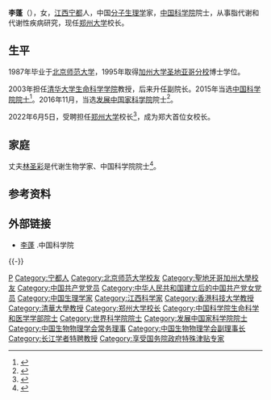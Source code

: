 '''李蓬'''（{{bd|1965年|10月||catIdx=Li李}}），女，[[江西|江西]][[宁都县|宁都]]人，中国[[分子生理学|分子生理学]]家，[[中国科学院|中国科学院]]院士，从事脂代谢和代谢性疾病研究，现任[[郑州大学|郑州大学]]校长。

== 生平 ==
1987年毕业于[[北京师范大学|北京师范大学]]，1995年取得[[加州大学圣地亚哥分校|加州大学圣地亚哥分校]]博士学位。

2003年担任[[清华大学生命科学学院|清华大学生命科学学院]]教授，后来升任副院长。2015年当选[[中国科学院院士|中国科学院院士]]<ref >{{cite web |url=http://www.jxteacher.com/ndzxjxq/column30873/4ea8cccc-9df0-4a17-90b4-d5b053f07dd9.html |language= |title=热烈祝贺我校83届校友李蓬晋升为中科院院士 |publisher=江西教师网 |date=2015-11-14 |accessdate= |archive-date=2019-05-19 |archive-url=https://web.archive.org/web/20190519201529/http://www.jxteacher.com/ndzxjxq/column30873/4ea8cccc-9df0-4a17-90b4-d5b053f07dd9.html |dead-url=no }}</ref>。2016年11月，当选[[发展中国家科学院|发展中国家科学院]]院士<ref>{{cite web|url=http://www.thepaper.cn/newsDetail_forward_1562245|title=曹晓风等10名中国大陆学者当选发展中国家科学院院士|publisher=澎湃新闻|accessdate=2016-11-16|archive-date=2016-11-16|archive-url=https://web.archive.org/web/20161116070051/http://www.thepaper.cn/newsDetail_forward_1562245|dead-url=no}}</ref>。

2022年6月5日，受聘担任[[郑州大学|郑州大学]]校长<ref>{{Cite web|title=高校人事：李蓬任郑州大学校长 张锁江任河南大学校长|url=https://www.163.com/dy/article/H93IHK1205268MTU.html|access-date=2022-06-05|date=2022-06-05|work=网易|archive-date=2022-06-15|archive-url=https://web.archive.org/web/20220615015849/https://www.163.com/dy/article/H93IHK1205268MTU.html}}</ref>，成为郑大首位女校长。

== 家庭 ==
丈夫[[林圣彩|林圣彩]]是代谢生物学家、中国科学院院士<ref>{{Cite web|title=福建三明：夫妻院士回家乡话发展|url=http://fj.people.com.cn/n2/2022/0228/c181466-35152581.html|access-date=2022-05-03|author=吴振湖、陈道波、兰景赟|work=人民网-福建频道}}</ref>。

== 参考资料 ==
{{reflist}}

== 外部链接 ==
* [http://casad.cas.cn/aca/374/smkxhyxxb-201512-t20151224_4502213.html 李蓬] {{Wayback|url=http://casad.cas.cn/aca/374/smkxhyxxb-201512-t20151224_4502213.html |date=20180805000605 }}.中国科学院

{{-}}
{{start box}}
{{s-edu}}
{{s-before|[[刘炯天|刘炯天]]}}
{{s-title|[[郑州大学|郑州大学]]校长|2022年6月－}}
{{s-inc}}
{{end box}}

{{中国科学院生命科学和医学学部院士}}
{{世界一流大学建设高校校长}}
{{Navboxes
| title  = 李蓬在[[中国生物物理学会|中国生物物理学会]]的职务
| list1  =
{{中国生物物理学会第十届理事会}}
{{中国生物物理学会第十一届理事会}}
}}
{{第六批“长江学者奖励计划”特聘教授}}

{{Authority control}}
{{DEFAULTSORT:Li李}}
[[Category:李姓|P]]
[[Category:宁都人|Category:宁都人]]
[[Category:北京师范大学校友|Category:北京师范大学校友]]
[[Category:聖地牙哥加州大學校友|Category:聖地牙哥加州大學校友]]
[[Category:中国共产党党员|Category:中国共产党党员]]
[[Category:中华人民共和国建立后的中国共产党女党员|Category:中华人民共和国建立后的中国共产党女党员]]
[[Category:中国生理学家|Category:中国生理学家]]
[[Category:江西科学家|Category:江西科学家]]
[[Category:香港科技大学教授|Category:香港科技大学教授]]
[[Category:清華大學教授|Category:清華大學教授]]
[[Category:郑州大学校长|Category:郑州大学校长]]
[[Category:中国科学院生命科学和医学学部院士|Category:中国科学院生命科学和医学学部院士]]
[[Category:世界科学院院士|Category:世界科学院院士]]
[[Category:发展中国家科学院院士|Category:发展中国家科学院院士]]
[[Category:中国生物物理学会常务理事|Category:中国生物物理学会常务理事]]
[[Category:中国生物物理学会副理事长|Category:中国生物物理学会副理事长]]
[[Category:长江学者特聘教授|Category:长江学者特聘教授]]
[[Category:享受国务院政府特殊津贴专家|Category:享受国务院政府特殊津贴专家]]